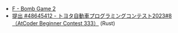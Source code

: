
<Meta title="ABC333/ABC333-F" />
<Slide src={Png1} label="ABC333 F - Bomb Game 2 (1)" />
<Slide src={Png2} label="ABC333 F - Bomb Game 2 (2)" />

- [F \- Bomb Game 2](https://atcoder.jp/contests/abc333/tasks/abc333_f)
- [提出 \#48645412 \- トヨタ自動車プログラミングコンテスト2023\#8（AtCoder Beginner Contest 333）](https://atcoder.jp/contests/abc333/submissions/48645412) (Rust)
